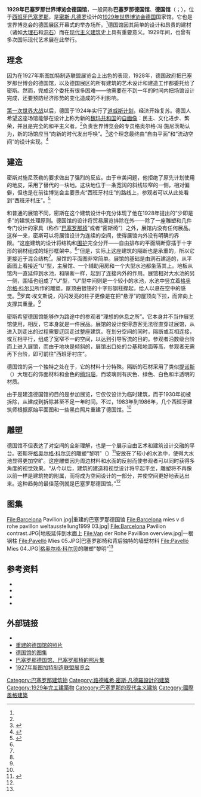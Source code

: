 {{Infobox building
| name       = 巴塞罗那德国馆
| native_name= Pavelló Alemany {{ca icon}}
| image               = The Barcelona Pavilion, Barcelona, 2010.jpg
| caption             =
| former_names        =
| alternate_names     = 德国馆
| map_type            =
| building_type       = 展会建筑
| architectural_style = [[现代主义|现代主义]]
| structural_system   = 钢铁框架结构，玻璃、精美的石材墙体
| cost                =
| location            = [[西班牙|西班牙]][[巴塞罗那|巴塞罗那]]
| client              = 德国政府
| owner               =
| current_tenants     =
| landlord            =
| coordinates         = {{Coord|41|22|14|N|2|09|00|E|region:ES-CT_type:landmark|display=inline,title}}
| altitude            =
| start_date          = 1928
| completion_date     = 1929
| inauguration_date   = 1929-05-27
| demolition_date     = 1930（1986年重建）
| height              =
| diameter            =
| other_dimensions    =
| floor_count         =
| floor_area          =
| main_contractor     =
| architect           = [[路德维希·密斯·凡德罗|路德维希·密斯·凡德罗]]
| structural_engineer =
| services_engineer   =
| civil_engineer      =
| other_designers     =
| quantity_surveyor   =
| awards              =
| references          =
}}
'''1929年巴塞罗那世界博览会德国馆'''，一般简称'''巴塞罗那德国馆'''、'''德国馆'''（{{lang-ca|Pavelló alemany}}；{{lang-es|Pabellón alemán}}），位于[[西班牙|西班牙]][[巴塞罗那|巴塞罗那]]，是[[密斯·凡德罗|密斯·凡德罗]]设计的[[1929年世界博览会|1929年世界博览会]][[德国|德国]]国家馆。它也是世界博览会的德国展区开幕式的举办场所。<ref name="Zimmerman"/>德国馆因其简单的设计和昂贵的建材（诸如[[大理石|大理石]]和[[洞石|洞石]]）而在[[现代主义建筑|现代主义建筑]]史上具有重要意义。1929年间，也曾有多次国际现代艺术展在此举行。

== 理念 ==
因为在1927年斯图加特制造联盟展览会上出色的表现，1928年，德国政府把巴塞罗那世博会的德国馆，以及德国展区的所有建筑的艺术设计和建造工作都委托给了密斯。然而，完成这个委托有很多困难——他需要在不到一年的时间内把场馆设计完成，还要预防经济形势的变化造成的不利影响。

[[第一次世界大战|第一次世界大战]]以后，德国于1924年实行了[[道威斯计划|道威斯计划]]，经济开始复苏。德国人希望这座场馆能够在设计上称为新的[[魏玛共和国|魏玛共和国]]的[[自画像|自画像]]：民主、文化进步、繁荣，并且是完全的和平主义者。<ref name="Zimmerman"/>负责世界博览会的专员格奥尔格·冯·施尼茨勒认为，新的场馆应当“向新的时代发出呼唤”。<ref name="keybldgs">{{cite book | last = Weston | first = Richard | title = Key Building of the Twentieth Century | url = https://archive.org/details/keybuildingsoftw0000west | publisher = W.W. Norton and Company | year = 2004 | isbn = 0-393-73145-6}}</ref>这个理念最终由“自由平面”和“流动空间”的设计实现。<ref name="Zimmerman">{{cite book | last = Zimmerman| first = Claire | title = Mies van der Rohe | publisher = Taschen | location = Hong Kong | year = 2006 | isbn = 3822836435}}</ref>

== 建造 ==
密斯对施尼茨勒的要求做出了强烈的反应。由于审美问题，他拒绝了原先计划使用的地皮，采用了替代的一块地。这块地位于一条宽阔的斜线较窄的一侧，相对偏僻，但也是在前往博览会主要景点“西班牙村庄”的路线上，参观者可以从此处看到“西班牙村庄”。<ref name="mieskolbe">{{cite book | last = Berger | first = Ursel | title = Barcelona Pavilion | publisher = Jovis | location = Berlin | year = 2007 | isbn = 3939633062 }}</ref>

和普通的展馆不同，密斯在这个建筑设计中充分体现了他在1928年提出的“少即是多”的建筑处理原则。德国馆的设计将贸易展览排除在外——除了一座雕塑和几件专门设计的家具（称作“[[巴塞罗那椅|巴塞罗那椅]]”或者“密斯椅”）之外，展馆内没有任何展品。这样一来，密斯可以将展馆设计为连续的空间，使得展馆内外没有明确的界限。“这座建筑的设计将结构和[[围护|围护]]完全分开——自由排布的平面隔断穿插于十字形的钢材组成的矩形框架中。<ref name="keybldgs"/>”但是，实际上这座建筑的隔断也是承重的，所以它更接近于混合结构<ref name="keybldgs"/>。展馆的平面图非常简单。展馆的基础是由洞石建造的，从平面图上看接近“U”型，主展馆、一个辅助用房和一个大型水池都坐落其上。地板从馆内一直延伸到水池，和隔断一样，起到了连接内外的作用。展馆相对大水池的另一侧，围墙也组成了“U”型，“U”型中间则是一个较小的水池，水池中竖立着[[格奥尔格·科尔贝|格奥尔格·科尔贝]]所作的雕塑。屋顶由镀铬的十字形钢柱撑起，给人以悬在空中的感觉。<ref name="Zimmerman"/>罗宾·埃文斯说，闪闪发亮的柱子更像是在把“悬浮”的屋顶向下拉，而非向上支撑其重量。<ref name="keybldgs"/>

密斯希望德国馆能够作为路途中的参观者“理想的休息之所”。它本身并不当作展览馆使用，相反，它本身就是一件展品。展馆的设计使得游客无法径直穿过展馆，从进入到走出的过程需要迂回走过整座建筑。在划分空间的同时，隔断或互相连接，或互相平行，组成了宽窄不一的空间，以达到引导客流的目的。参观者沿数级台阶而上进入展馆，而由于地块是倾斜的，展馆出口处的台基和地面等高，参观者无需再下台阶，即可前往”西班牙村庄”。

德国馆的另一个独特之处在于，它的材料十分特殊。隔断的石材采用了类似[[提诺斯|提诺斯]]（{{lang|en|Tinos}}）大理石的饰面材料和金色的[[缟玛瑙|缟玛瑙]]，而玻璃则有灰色、绿色、白色和半透明的材质。

由于是建造德国馆的目的是参加展览，它仅仅设计为临时建筑，而于1930年初被拆除，从建成到拆除甚至不足一年时间。不过，1983年到1986年，几个西班牙建筑师根据原始平面图和一些黑白照片重建了德国馆。<ref name="Zimmerman"/>

== 雕塑 ==
德国馆不但表达了对空间的全新理解，也是一个展示自由艺术和建筑设计交融的平台。密斯将[[格奥尔格·科尔贝|格奥尔格·科尔贝]]的雕塑“黎明”（{{lang|es|Alba}}）<ref name="miesbcn">{{cite web |url=http://www.miesbcn.com/en/pavilion.html |title=存档副本 |accessdate=2012-08-15  |deadurl=yes |archiveurl=https://web.archive.org/web/20090125004421/http://miesbcn.com/en/pavilion.html |archivedate=2009-01-25 }}</ref>安放在了较小的水池中，使得大水池显得更加空旷。这座雕塑因为周边材料和水面的反射而使参观者可以同时获得多角度的视觉效果。“从今以后，建筑的建造和视觉设计将平起平坐，雕塑将不再像以前一样是建筑物的附属，而将成为空间设计的一部分，并使空间更好地表达出来。这种趋势的最佳范例就是巴塞罗那德国馆。”<ref name="mieskolbe"/>

== 图集 ==
<gallery>
File:Barcelona Pavilion.jpg|重建的巴塞罗那德国馆
File:Barcelona mies v d rohe pavillon weltausstellung1999 03.jpg|
File:Barcelona Pavilion contrast.JPG|地板延伸到水面上
File:Van der Rohe Pavillion overview.jpg|一根钢柱
File:Pavelló Mies 05.JPG|巴塞罗那椅和背后独特的墙壁材料
File:Pavelló Mies 04.JPG|[[格奥尔格·科尔贝|格奥尔格·科尔贝]]的雕塑“黎明”<ref name="miesbcn"/>
</gallery>

== 参考资料 ==
{{Reflist}}
* {{cite book | last = Dodds | first = George | title = Building Desire | publisher = Routledge | location = New York | year = 2005 | isbn = 0415325242 }}
* {{cite book | last = Rubio | first = Ignasi | title = Mies Van Der Rohe : Barcelona Pavilion | publisher = Watson-Guptill Publications | location = New York | year = 1993 | isbn = 8425216079 }}
* {{cite book | last = Campbell | first = Katie | title = Icons of Twentieth-Century Landscape Design | publisher = Frances Lincoln | location = London | year = 2007 | isbn = 0711225338 | url = http://books.google.be/books?id=v8JzYloHlnMC&pg=PA38 | pages = 38–42 | access-date = 2012-02-29 | archive-date = 2012-02-17 | archive-url = https://web.archive.org/web/20120217104906/http://books.google.be/books?id=v8JzYloHlnMC&pg=PA38 | dead-url = no }}
* {{cite book | last = Lapunzina | first = Alejandro | title = Architecture of Spain | publisher = Greenwood Press | location = Westport | year = 2005 | isbn = 0313319634 | url = http://books.google.be/books?id=yDmR2i32cygC&pg=PA76 | pages = 76–81 | access-date = 2012-02-29 | archive-date = 2012-02-17 | archive-url = https://web.archive.org/web/20120217104910/http://books.google.be/books?id=yDmR2i32cygC&pg=PA76 | dead-url = no }}

== 外部链接 ==
{{Commons category|Barcelona-Pavillon}}
* {{cite web|url=http://www.miesbcn.com/en/pavilion.html |title=1929. The Barcelona Pavilion |last=Fundació Mies van der Rohe |accessdate=2009-01-14 |deadurl=yes |archiveurl=https://web.archive.org/web/20090125004421/http://miesbcn.com/en/pavilion.html |archivedate=2009-01-25 }}
*[http://www.bluffton.edu/~sullivanm/spain/barcelona/mies/pavilion.html 重建的德国馆的照片] {{Wayback|url=http://www.bluffton.edu/~sullivanm/spain/barcelona/mies/pavilion.html |date=20160304025904 }}
*[https://web.archive.org/web/20120315053609/http://www.danda.be/gallery/barcelona_pavillion 德国馆的图集]
*[http://www.barcelona-tourist-guide.com/shopping/barcelona-chair.html/ 巴塞罗那德国馆、巴塞罗那椅的照片集] {{Wayback|url=http://www.barcelona-tourist-guide.com/shopping/barcelona-chair.html/ |date=20080829231719 }}
*[http://www.weissenhof2002.de/english/weissenhof.html 1927年斯图加特制造联盟展览会] {{Wayback|url=http://www.weissenhof2002.de/english/weissenhof.html |date=20170904121155 }}

[[Category:巴塞罗那建筑物|Category:巴塞罗那建筑物]]
[[Category:路德維希·密斯·凡德羅設計的建築|Category:路德維希·密斯·凡德羅設計的建築]]
[[Category:1929年完工建築物|Category:1929年完工建築物]]
[[Category:巴塞罗那的现代主义建筑|Category:巴塞罗那的现代主义建筑]]
[[Category:國際風格建築|Category:國際風格建築]]